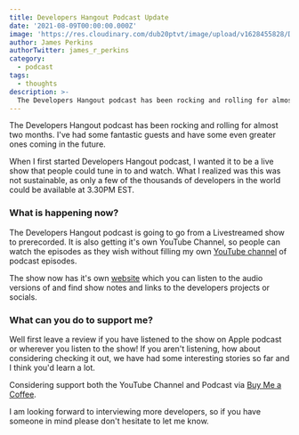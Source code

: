 ```yaml
---
title: Developers Hangout Podcast Update
date: '2021-08-09T00:00:00.000Z'
image: 'https://res.cloudinary.com/dub20ptvt/image/upload/v1628455828/Developers_Hangout_Update_kwfwf3.webp'
author: James Perkins
authorTwitter: james_r_perkins
category:
  - podcast
tags:
  - thoughts
description: >-
  The Developers Hangout podcast has been rocking and rolling for almost two months. I've had some fantastic guests and have some even greater ones coming in the future.
---
```



The Developers Hangout podcast has been rocking and rolling for almost two months. I've had some fantastic guests and have some even greater ones coming in the future.

When I first started Developers Hangout podcast, I wanted it to be a live show that people could tune in to and watch. What I realized was this was not sustainable, as only a few of the thousands of developers in the world could be available at 3.30PM EST.

### What is happening now?

The Developers Hangout podcast is going to go from a Livestreamed show to prerecorded. It is also getting it's own YouTube Channel, so people can watch the episodes as they wish without filling my own [YouTube channel](https://www.youtube.com/channel/UCYdDqh_PytPOGznQ1RxzW8g) of podcast episodes.

The show now has it's own [website](https://developershangoutpodcast.com/) which you can listen to the audio versions of and find show notes and links to the developers projects or socials.

### What can you do to support me?

Well first leave a review if you have listened to the show on Apple podcast or wherever you listen to the show! If you aren't listening, how about considering checking it out, we have had some interesting stories so far and I think you'd learn a lot.

Considering support both the YouTube Channel and Podcast via [Buy Me a Coffee](https://www.buymeacoffee.com/jamesperkins).

I am looking forward to interviewing more developers, so if you have someone in mind please don't hesitate to let me know.